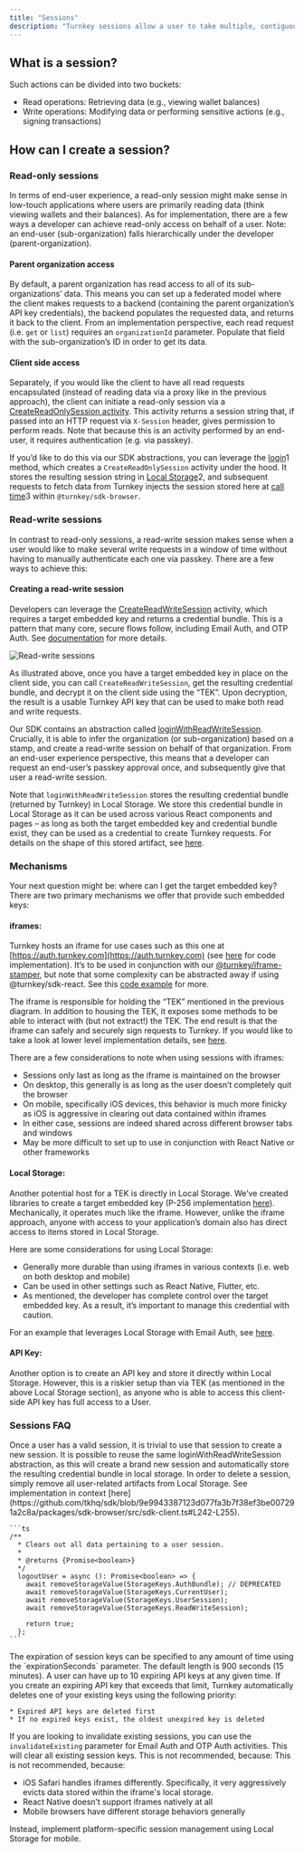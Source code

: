 ```yaml
---
title: "Sessions"
description: "Turnkey sessions allow a user to take multiple, contiguous actions in a defined period of time."
---
```


## What is a session?

Such actions can be divided into two buckets:

* Read operations: Retrieving data (e.g., viewing wallet balances)
* Write operations: Modifying data or performing sensitive actions (e.g., signing transactions)

## How can I create a session?

### Read-only sessions

In terms of end-user experience, a read-only session might make sense in low-touch applications where users are primarily reading data (think viewing wallets and their balances). As for implementation, there are a few ways a developer can achieve read-only access on behalf of a user. Note: an end-user (sub-organization) falls hierarchically under the developer (parent-organization).

#### Parent organization access

By default, a parent organization has read access to all of its sub-organizations’ data. This means you can set up a federated model where the client makes requests to a backend (containing the parent organization’s API key credentials), the backend populates the requested data, and returns it back to the client. From an implementation perspective, each read request (i.e. `get` or `list`) requires an `organizationId` parameter. Populate that field with the sub-organization’s ID in order to get its data.

#### Client side access

Separately, if you would like the client to have all read requests encapsulated (instead of reading data via a proxy like in the previous approach), the client can initiate a read-only session via a [CreateReadOnlySession activity](/api-reference/sessions/create-read-only-session). This activity returns a session string that, if passed into an HTTP request via `X-Session` header, gives permission to perform reads. Note that because this is an activity performed by an end-user, it requires authentication (e.g. via passkey).

If you’d like to do this via our SDK abstractions, you can leverage the [login](https://github.com/tkhq/sdk/blob/6b3ea14d1184c5394449ecaad2b0f445e373823f/packages/sdk-browser/src/sdk-client.ts#L231-L255)1 method, which creates a `CreateReadOnlySession` activity under the hood. It stores the resulting session string in [Local Storage](https://github.com/tkhq/sdk/blob/6b3ea14d1184c5394449ecaad2b0f445e373823f/packages/sdk-browser/src/sdk-client.ts#L242-L252)2, and subsequent requests to fetch data from Turnkey injects the session stored here at [call time](https://github.com/tkhq/sdk/blob/6b3ea14d1184c5394449ecaad2b0f445e373823f/packages/sdk-browser/src/__generated__/sdk-client-base.ts#L45-L47)3 within `@turnkey/sdk-browser`.

### Read-write sessions

In contrast to read-only sessions, a read-write session makes sense when a user would like to make several write requests in a window of time without having to manually authenticate each one via passkey. There are a few ways to achieve this:

#### Creating a read-write session

Developers can leverage the [CreateReadWriteSession](/api-reference/sessions/create-read-write-session) activity, which requires a target embedded key and returns a credential bundle. This is a pattern that many core, secure flows follow, including Email Auth, and OTP Auth. See [documentation](/authentication/email#mechanism-and-cryptographic-details) for more details.

<Frame>
  <img src="/images/features/img/read_write_sessions.png" alt="Read-write sessions" />
</Frame>

As illustrated above, once you have a target embedded key in place on the client side, you can call `CreateReadWriteSession`, get the resulting credential bundle, and decrypt it on the client side using the “TEK”. Upon decryption, the result is a usable Turnkey API key that can be used to make both read and write requests.

Our SDK contains an abstraction called [loginWithReadWriteSession](https://github.com/tkhq/sdk/blob/6b3ea14d1184c5394449ecaad2b0f445e373823f/packages/sdk-browser/src/sdk-client.ts#L257-L284). Crucially, it is able to infer the organization (or sub-organization) based on a stamp, and create a read-write session on behalf of that organization. From an end-user experience perspective, this means that a developer can request an end-user’s passkey approval once, and subsequently give that user a read-write session.

Note that `loginWithReadWriteSession` stores the resulting credential bundle (returned by Turnkey) in Local Storage. We store this credential bundle in Local Storage as it can be used across various React components and pages – as long as both the target embedded key and credential bundle exist, they can be used as a credential to create Turnkey requests. For details on the shape of this stored artifact, see [here](https://github.com/tkhq/sdk/blob/9e9943387123d077fa3b7f38ef3be007291a2c8a/packages/sdk-browser/src/storage.ts#L64-L117).

### Mechanisms

Your next question might be: where can I get the target embedded key? There are two primary mechanisms we offer that provide such embedded keys:

#### iframes:

Turnkey hosts an iframe for use cases such as this one at [https://auth.turnkey.com](https://auth.turnkey.com) (see [here](https://github.com/tkhq/frames/tree/main/auth) for code implementation). It’s to be used in conjunction with our [@turnkey/iframe-stamper](/sdks/advanced/iframe-stamper), but note that some complexity can be abstracted away if using @turnkey/sdk-react. See this [code example](/embedded-wallets/code-examples/create-passkey-session) for more.

The iframe is responsible for holding the “TEK” mentioned in the previous diagram. In addition to housing the TEK, it exposes some methods to be able to interact with (but not extract!) the TEK. The end result is that the iframe can safely and securely sign requests to Turnkey. If you would like to take a look at lower level implementation details, see [here](https://github.com/tkhq/sdk/blob/main/packages/iframe-stamper/src/index.ts).

There are a few considerations to note when using sessions with iframes:

* Sessions only last as long as the iframe is maintained on the browser
* On desktop, this generally is as long as the user doesn’t completely quit the browser
* On mobile, specifically iOS devices, this behavior is much more finicky as iOS is aggressive in clearing out data contained within iframes
* In either case, sessions are indeed shared across different browser tabs and windows
* May be more difficult to set up to use in conjunction with React Native or other frameworks

#### Local Storage:

Another potential host for a TEK is directly in Local Storage. We’ve created libraries to create a target embedded key (P-256 implementation [here](https://github.com/tkhq/sdk/blob/6b3ea14d1184c5394449ecaad2b0f445e373823f/packages/crypto/src/crypto.ts#L268-L284)). Mechanically, it operates much like the iframe. However, unlike the iframe approach, anyone with access to your application’s domain also has direct access to items stored in Local Storage.

Here are some considerations for using Local Storage:

* Generally more durable than using iframes in various contexts (i.e. web on both desktop and mobile)
* Can be used in other settings such as React Native, Flutter, etc.
* As mentioned, the developer has complete control over the target embedded key. As a result, it’s important to manage this credential with caution.

For an example that leverages Local Storage with Email Auth, see [here](https://github.com/tkhq/sdk/tree/main/examples/email-auth-local-storage).

#### API Key:

Another option is to create an API key and store it directly within Local Storage. However, this is a riskier setup than via TEK (as mentioned in the above Local Storage section), as anyone who is able to access this client-side API key has full access to a User.

### Sessions FAQ
<AccordionGroup>
  <Accordion title="How can I refresh a session?">
    Once a user has a valid session, it is trivial to use that session to create a new session. It is possible to reuse the same loginWithReadWriteSession abstraction, as this will create a brand new session and automatically store the resulting credential bundle in local storage.
  </Accordion>
  <Accordion title="How can I delete a session?">
    In order to delete a session, simply remove all user-related artifacts from Local Storage. See implementation in context [here](https://github.com/tkhq/sdk/blob/9e9943387123d077fa3b7f38ef3be007291a2c8a/packages/sdk-browser/src/sdk-client.ts#L242-L255).

    ```ts
    /**
      * Clears out all data pertaining to a user session.
      *
      * @returns {Promise<boolean>}
      */
      logoutUser = async (): Promise<boolean> => {
        await removeStorageValue(StorageKeys.AuthBundle); // DEPRECATED
        await removeStorageValue(StorageKeys.CurrentUser);
        await removeStorageValue(StorageKeys.UserSession);
        await removeStorageValue(StorageKeys.ReadWriteSession);

        return true;
      };
    ```
  </Accordion>
  <Accordion title="How long are sessions?">
    The expiration of session keys can be specified to any amount of time using the `expirationSeconds` parameter. The default length is 900 seconds (15 minutes).
  </Accordion>
  <Accordion title="How many session keys can be active at once?">
    A user can have up to 10 expiring API keys at any given time. If you create an expiring API key that exceeds that limit, Turnkey automatically deletes one of your existing keys using the following priority:

    * Expired API keys are deleted first
    * If no expired keys exist, the oldest unexpired key is deleted
If you are looking to invalidate existing sessions, you can use the `invalidateExisting` parameter for Email Auth and OTP Auth activities. This will clear all existing session keys.
  </Accordion>
  <Accordion title="Can I use the same sessions implementation for web and mobile?">
    This is not recommended, because:
This is not recommended, because:

* iOS Safari handles iframes differently. Specifically, it very aggressively evicts data stored within the iframe's local storage.
* React Native doesn’t support iframes natively at all
* Mobile browsers have different storage behaviors generally

Instead, implement platform-specific session management using Local Storage for mobile.
</Accordion>
</AccordionGroup>
